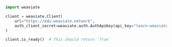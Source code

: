
<Tabs groupId="languages">
<TabItem value="py" label="Python">

```python
import weaviate

client = weaviate.Client(
    url="https://edu.weaviate.network",
    auth_client_secret=weaviate.auth.AuthApiKey(api_key="learn-weaviate"),  # A read-only API Key for the Weaviate instance
)

client.is_ready()  # This should return `True`
```
</TabItem>
</Tabs>